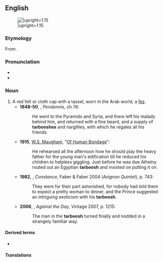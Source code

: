 ==English==
{{Wikipedia}}
[[File:Kofia mtarbosh.jpg|thumb|right|{{lang|en|A tarboosh.}}|upright=1.15]]

===Etymology===
From {{bor|en|ar|طَرْبُوش|}}.

===Pronunciation===
* {{IPA|en|/tɑːˈbuːʃ/}}
* {{rhymes|en|uːʃ|s=2}}

===Noun===
{{en-noun}}

# A red felt or cloth cap with a tassel, worn in the Arab world; a [[fez]].
#* '''1848-50''', {{w|William Makepeace Thackeray}}, ''Pendennis'', ch 76:
#*: He went to the Pyramids and Syria, and there left his malady behind him, and returned with a fine beard, and a supply of '''tarbooshes''' and nargillies, with which he regales all his friends.
#* '''1915''', [[w:W. Somerset Maugham|W.S. Maugham]], "[[s:Of Human Bondage/Chapter CXV|Of Human Bondage]]":
#*: He rehearsed all the afternoon how he should play the heavy father for the young man's edification till he reduced his children to helpless giggling. Just before he was due Athelny routed out an Egyptian '''tarboosh''' and insisted on putting it on.
#* '''1982''', {{w|Lawrence Durrell}}, ''Constance'', Faber & Faber 2004 (''Avignon Quintet''), p. 743:
#*: They were for their part astonished, for nobody had told them to expect a pretty woman to dinner, and the Prince suggested an intriguing exoticism with his '''tarboosh'''.
#* '''2006''', {{w|Thomas Pynchon}}, ''Against the Day'', Vintage 2007, p. 1215:
#*: The man in the '''tarboosh''' turned finally and nodded in a strangely familiar way.

====Derived terms====
* {{l|en|tarbooshed}}

====Translations====
{{trans-see|fez}}

{{topics|en|Headwear}}